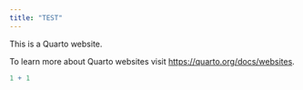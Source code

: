 ---
title: "TEST"
---

This is a Quarto website.

To learn more about Quarto websites visit <https://quarto.org/docs/websites>.

```{r}
1 + 1
```
